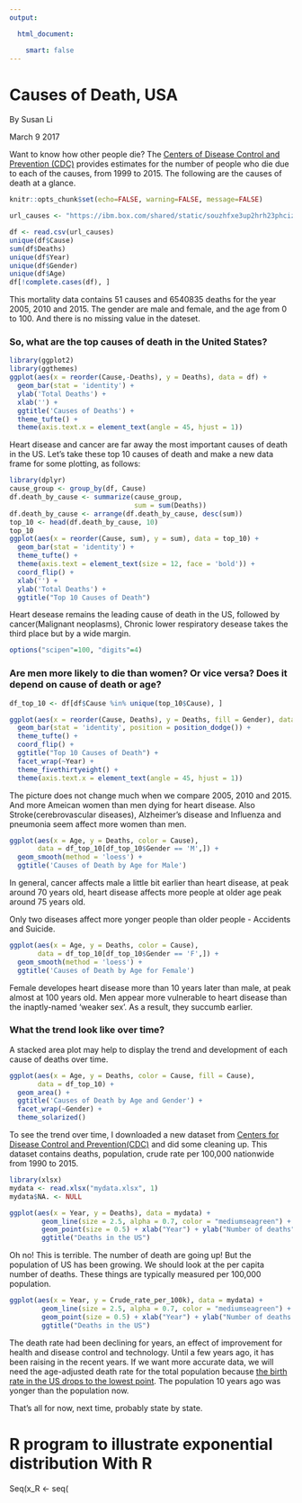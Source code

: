 ---
output:

  html_document:

    smart: false
---

Causes of Death, USA
======================================================================


By Susan Li

March 9 2017

Want to know how other people die? The [Centers of Disease Control and Prevention (CDC)](https://wonder.cdc.gov/ucd-icd10.html) provides estimates for the number of people who die due to each of the causes, from 1999 to 2015. The following are the causes of death at a glance.

```{r global_options, include=FALSE}
knitr::opts_chunk$set(echo=FALSE, warning=FALSE, message=FALSE)
```

```{r}
url_causes <- "https://ibm.box.com/shared/static/souzhfxe3up2hrh23phciz18pznbtqxp.csv"

df <- read.csv(url_causes)
unique(df$Cause)
sum(df$Deaths)
unique(df$Year)
unique(df$Gender)
unique(df$Age)
df[!complete.cases(df), ]
```

This mortality data contains 51 causes and 6540835 deaths for the year 2005, 2010 and 2015. The gender are male and female, and the age from 0 to 100. And there is no missing value in the dateset.

### So, what are the top causes of death in the United States?

```{r}
library(ggplot2)
library(ggthemes)
ggplot(aes(x = reorder(Cause,-Deaths), y = Deaths), data = df) + 
  geom_bar(stat = 'identity') +
  ylab('Total Deaths') +
  xlab('') +
  ggtitle('Causes of Deaths') +
  theme_tufte() +
  theme(axis.text.x = element_text(angle = 45, hjust = 1))
```

Heart disease and cancer are far away the most important causes of death in the US. Let’s take these top 10 causes of death and make a new data frame for some plotting, as follows:

```{r}
library(dplyr)
cause_group <- group_by(df, Cause)
df.death_by_cause <- summarize(cause_group, 
                               sum = sum(Deaths))
df.death_by_cause <- arrange(df.death_by_cause, desc(sum))
top_10 <- head(df.death_by_cause, 10)
top_10
ggplot(aes(x = reorder(Cause, sum), y = sum), data = top_10) +
  geom_bar(stat = 'identity') +
  theme_tufte() +
  theme(axis.text = element_text(size = 12, face = 'bold')) +
  coord_flip() +
  xlab('') +
  ylab('Total Deaths') +
  ggtitle("Top 10 Causes of Death")
```

Heart desease remains the leading cause of death in the US, followed by cancer(Malignant neoplasms), Chronic lower respiratory desease takes the third place but by a wide margin.

```{r}
options("scipen"=100, "digits"=4)
```

### Are men more likely to die than women? Or vice versa? Does it depend on cause of death or age?

```{r}
df_top_10 <- df[df$Cause %in% unique(top_10$Cause), ]

ggplot(aes(x = reorder(Cause, Deaths), y = Deaths, fill = Gender), data = df_top_10) +
  geom_bar(stat = 'identity', position = position_dodge()) +
  theme_tufte() +
  coord_flip() +
  ggtitle("Top 10 Causes of Death") +
  facet_wrap(~Year) +
  theme_fivethirtyeight() +
  theme(axis.text.x = element_text(angle = 45, hjust = 1)) 
```

The picture does not change much when we compare 2005, 2010 and 2015. And more Ameican women than men dying for heart disease. Also Stroke(cerebrovascular diseases), Alzheimer's disease and Influenza and pneumonia seem affect more women than men. 

```{r}
ggplot(aes(x = Age, y = Deaths, color = Cause), 
       data = df_top_10[df_top_10$Gender == 'M',]) +
  geom_smooth(method = 'loess') +
  ggtitle('Causes of Death by Age for Male')
```

In general, cancer affects male a little bit earlier than heart disease, at peak around 70 years old, heart disease affects more people at older age peak around 75 years old. 

Only two diseases affect more yonger people than older people - Accidents and Suicide.  

```{r}
ggplot(aes(x = Age, y = Deaths, color = Cause), 
       data = df_top_10[df_top_10$Gender == 'F',]) +
  geom_smooth(method = 'loess') +
  ggtitle('Causes of Death by Age for Female')
```

Female developes heart disease more than 10 years later than male, at peak almost at 100 years old. Men appear more vulnerable to heart disease than the inaptly-named 'weaker sex'. As a result, they succumb earlier.

### What the trend look like over time?

A stacked area plot may help to display the trend and development of each cause of deaths over time. 

```{r}
ggplot(aes(x = Age, y = Deaths, color = Cause, fill = Cause), 
       data = df_top_10) +
  geom_area() +
  ggtitle('Causes of Death by Age and Gender') +
  facet_wrap(~Gender) +
  theme_solarized()
```

To see the trend over time, I downloaded a new dataset from [Centers for Disease Control and Prevention(CDC)](https://wonder.cdc.gov/ucd-icd10.html) and did some cleaning up. This dataset contains deaths, population, crude rate per 100,000 nationwide from 1990 to 2015.

```{r}
library(xlsx)
mydata <- read.xlsx("mydata.xlsx", 1)
mydata$NA. <- NULL

ggplot(aes(x = Year, y = Deaths), data = mydata) +
        geom_line(size = 2.5, alpha = 0.7, color = "mediumseagreen") +
        geom_point(size = 0.5) + xlab("Year") + ylab("Number of deaths") +
        ggtitle("Deaths in the US")
```

Oh no! This is terrible. The number of death are going up! But the population of US has been growing. We should look at the per capita number of deaths. These things are typically measured per 100,000 population.

```{r}
ggplot(aes(x = Year, y = Crude_rate_per_100k), data = mydata) +
        geom_line(size = 2.5, alpha = 0.7, color = "mediumseagreen") +
        geom_point(size = 0.5) + xlab("Year") + ylab("Number of deaths per 100,000 population") +
        ggtitle("Deaths in the US")
```

The death rate had been declining for years, an effect of improvement for health and disease control and technology. Until a few years ago, it has been raising in the recent years. If we want more accurate data, we will need the age-adjusted death rate for the total population because [the birth rate in the US drops to the lowest point](http://www.cnn.com/2016/08/11/health/us-lowest-fertility-rate/). The population 10 years ago was yonger than the population now. 

That's all for now, next time, probably state by state. 

# R program to illustrate exponential distribution With R 
Seq(x_R <- seq(
